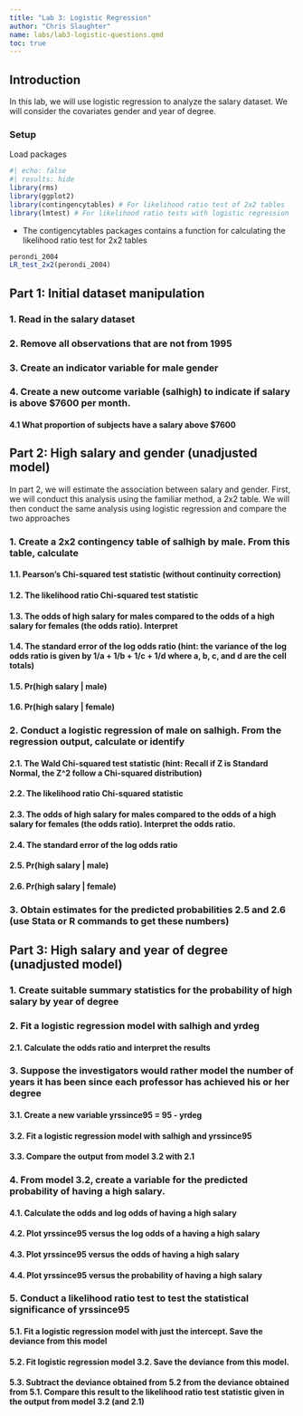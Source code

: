 ```yaml
---
title: "Lab 3: Logistic Regression"
author: "Chris Slaughter"
name: labs/lab3-logistic-questions.qmd
toc: true
---
```


## Introduction

In this lab, we will use logistic regression to analyze the salary dataset. We will consider the covariates gender and year of degree.

### Setup

Load packages

```r
#| echo: false
#| results: hide
library(rms)
library(ggplot2)
library(contingencytables) # For likelihood ratio test of 2x2 tables
library(lmtest) # For likelihood ratio tests with logistic regression
```

-   The contigencytables packages contains a function for calculating the likelihood ratio test for 2x2 tables

```r
perondi_2004
LR_test_2x2(perondi_2004)
```

## Part 1: Initial dataset manipulation

### 1. Read in the salary dataset

### 2. Remove all observations that are not from 1995

### 3. Create an indicator variable for male gender

### 4. Create a new outcome variable (salhigh) to indicate if salary is above \$7600 per month.

#### 4.1 What proportion of subjects have a salary above \$7600

## Part 2: High salary and gender (unadjusted model)

In part 2, we will estimate the association between salary and gender. First, we will conduct this analysis using the familiar method, a 2x2 table. We will then conduct the same analysis using logistic regression and compare the two approaches

### 1. Create a 2x2 contingency table of salhigh by male. From this table, calculate

#### 1.1. Pearson's Chi-squared test statistic (without continuity correction)

#### 1.2. The likelihood ratio Chi-squared test statistic

#### 1.3. The odds of high salary for males compared to the odds of a high salary for females (the odds ratio). Interpret

#### 1.4. The standard error of the log odds ratio (hint: the variance of the log odds ratio is given by 1/a + 1/b + 1/c + 1/d where a, b, c, and d are the cell totals)

#### 1.5. Pr(high salary \| male)

#### 1.6. Pr(high salary \| female)

### 2. Conduct a logistic regression of male on salhigh. From the regression output, calculate or identify

#### 2.1. The Wald Chi-squared test statistic (hint: Recall if Z is Standard Normal, the Z\^2 follow a Chi-squared distribution)

#### 2.2. The likelihood ratio Chi-squared statistic

#### 2.3. The odds of high salary for males compared to the odds of a high salary for females (the odds ratio). Interpret the odds ratio.

#### 2.4. The standard error of the log odds ratio

#### 2.5. Pr(high salary \| male)

#### 2.6. Pr(high salary \| female)

### 3. Obtain estimates for the predicted probabilities 2.5 and 2.6 (use Stata or R commands to get these numbers)

## Part 3: High salary and year of degree (unadjusted model)

### 1. Create suitable summary statistics for the probability of high salary by year of degree

### 2. Fit a logistic regression model with salhigh and yrdeg

#### 2.1. Calculate the odds ratio and interpret the results

### 3. Suppose the investigators would rather model the number of years it has been since each professor has achieved his or her degree

#### 3.1. Create a new variable yrssince95 = 95 - yrdeg

#### 3.2. Fit a logistic regression model with salhigh and yrssince95

#### 3.3. Compare the output from model 3.2 with 2.1

### 4. From model 3.2, create a variable for the predicted probability of having a high salary.

#### 4.1. Calculate the odds and log odds of having a high salary

#### 4.2. Plot yrssince95 versus the log odds of a having a high salary

#### 4.3. Plot yrssince95 versus the odds of having a high salary

#### 4.4. Plot yrssince95 versus the probability of having a high salary

### 5. Conduct a likelihood ratio test to test the statistical significance of yrssince95

#### 5.1. Fit a logistic regression model with just the intercept. Save the deviance from this model

#### 5.2. Fit logistic regression model 3.2. Save the deviance from this model.

#### 5.3. Subtract the deviance obtained from 5.2 from the deviance obtained from 5.1. Compare this result to the likelihood ratio test statistic given in the output from model 3.2 (and 2.1)
